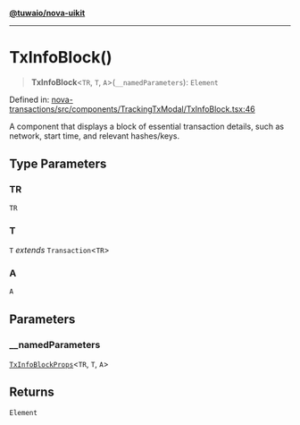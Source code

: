 [**@tuwaio/nova-uikit**](../../../README.md)

***

# TxInfoBlock()

> **TxInfoBlock**\<`TR`, `T`, `A`\>(`__namedParameters`): `Element`

Defined in: [nova-transactions/src/components/TrackingTxModal/TxInfoBlock.tsx:46](https://github.com/TuwaIO/nova-uikit/blob/3eb6b94af58da761ccfe525487ec246f89bbf232/packages/nova-transactions/src/components/TrackingTxModal/TxInfoBlock.tsx#L46)

A component that displays a block of essential transaction details,
such as network, start time, and relevant hashes/keys.

## Type Parameters

### TR

`TR`

### T

`T` *extends* `Transaction`\<`TR`\>

### A

`A`

## Parameters

### \_\_namedParameters

[`TxInfoBlockProps`](../type-aliases/TxInfoBlockProps.md)\<`TR`, `T`, `A`\>

## Returns

`Element`
